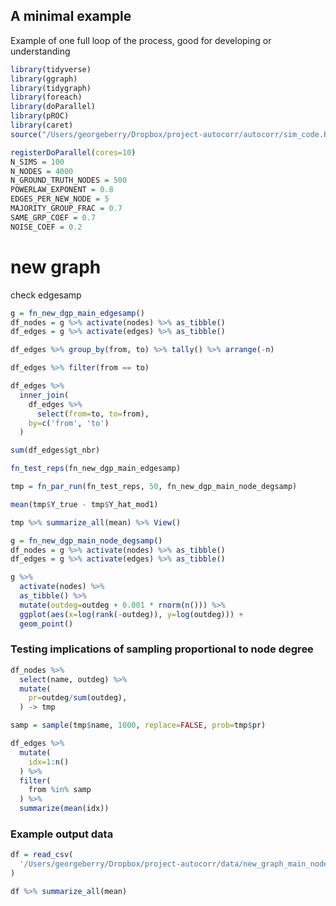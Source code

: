 ## A minimal example

Example of one full loop of the process, good for developing or understanding

```r
library(tidyverse)
library(ggraph)
library(tidygraph)
library(foreach)
library(doParallel)
library(pROC)
library(caret)
source("/Users/georgeberry/Dropbox/project-autocorr/autocorr/sim_code.R")

registerDoParallel(cores=10)
N_SIMS = 100
N_NODES = 4000
N_GROUND_TRUTH_NODES = 500
POWERLAW_EXPONENT = 0.8
EDGES_PER_NEW_NODE = 5
MAJORITY_GROUP_FRAC = 0.7
SAME_GRP_COEF = 0.7
NOISE_COEF = 0.2
```


# new graph

check edgesamp

```r
g = fn_new_dgp_main_edgesamp()
df_nodes = g %>% activate(nodes) %>% as_tibble()
df_edges = g %>% activate(edges) %>% as_tibble()
```

```r
df_edges %>% group_by(from, to) %>% tally() %>% arrange(-n)
```
```r
df_edges %>% filter(from == to)

```



```r
df_edges %>%
  inner_join(
    df_edges %>%
      select(from=to, to=from),
    by=c('from', 'to')
  )
```


```r
sum(df_edges$gt_nbr)
```


```r
fn_test_reps(fn_new_dgp_main_edgesamp)
```


```r
tmp = fn_par_run(fn_test_reps, 50, fn_new_dgp_main_node_degsamp)
```

```r
mean(tmp$Y_true - tmp$Y_hat_mod1)
```

```r
tmp %>% summarize_all(mean) %>% View()
```


```r
g = fn_new_dgp_main_node_degsamp()
df_nodes = g %>% activate(nodes) %>% as_tibble()
df_edges = g %>% activate(edges) %>% as_tibble()
```


```r
g %>%
  activate(nodes) %>%
  as_tibble() %>%
  mutate(outdeg=outdeg + 0.001 * rnorm(n())) %>%
  ggplot(aes(x=log(rank(-outdeg)), y=log(outdeg))) +
  geom_point()
```


### Testing implications of sampling proportional to node degree

```r
df_nodes %>%
  select(name, outdeg) %>%
  mutate(
    pr=outdeg/sum(outdeg),
  ) -> tmp

samp = sample(tmp$name, 1000, replace=FALSE, prob=tmp$pr)

df_edges %>%
  mutate(
    idx=1:n()
  ) %>%
  filter(
    from %in% samp
  ) %>%
  summarize(mean(idx))
```


### Example output data

```r
df = read_csv(
  '/Users/georgeberry/Dropbox/project-autocorr/data/new_graph_main_nodesamp.csv'
)
```

```r
df %>% summarize_all(mean)
```

